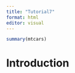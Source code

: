 ```yaml
---
title: "Tutorial7"
format: html
editor: visual
---
```


```r
summary(mtcars)
```

# Introduction

